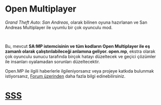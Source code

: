 # Open Multiplayer

_Grand Theft Auto: San Andreas_, olarak bilinen oyuna hazırlanan ve San Andreas Multiplayer ile uyumlu bir çok oyunculu mod.

<br />

Bu, mevcut **SA:MP istemcisinin ve tüm kodların Open Multiplayer ile eş zamanlı olarak çalıştırılabileceği anlamına geliyor. open.mp**, ekstra olarak çok oyunculu sunucu tarafında birçok hatayı düzeltecek ve geçici çözümler ile insanları oyalamadan sorunları düzeltecektir.

Open.MP ile ilgili haberlerle ilgileniyorsanız veya projeye katkıda bulunmak istiyorsanız, [Forum üzerinden](https://www.burgershot.gg/showthread.php?tid=99) daha fazla bilgi edinebilirsiniz.

# [SSS](/faq?lang=tr)
